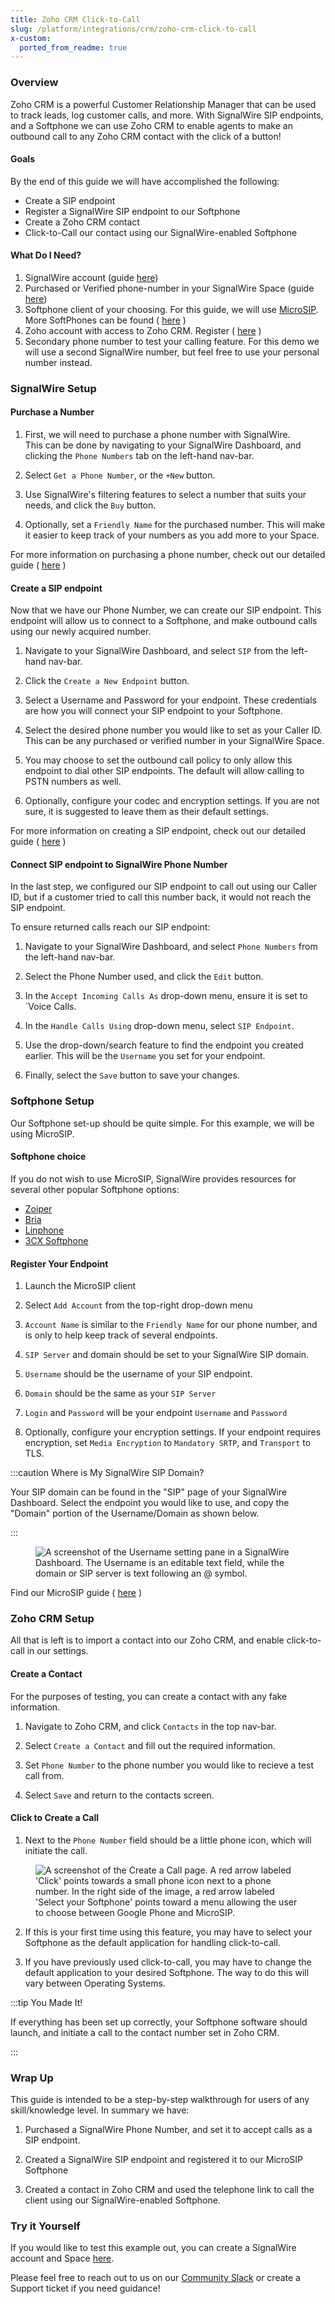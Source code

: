 ```yaml
---
title: Zoho CRM Click-to-Call
slug: /platform/integrations/crm/zoho-crm-click-to-call
x-custom:
  ported_from_readme: true
---
```


### Overview

Zoho CRM is a powerful Customer Relationship Manager that can be used to track leads, log customer calls, and more. With SignalWire SIP endpoints, and a Softphone we can use Zoho CRM to enable agents to make an outbound call to any Zoho CRM contact with the click of a button!

#### Goals

By the end of this guide we will have accomplished the following:

- Create a SIP endpoint
- Register a SignalWire SIP endpoint to our Softphone
- Create a Zoho CRM contact
- Click-to-Call our contact using our SignalWire-enabled Softphone

#### What Do I Need?

1. SignalWire account (guide [here](/platform/dashboard/getting-started/signing-up-for-a-space))
2. Purchased or Verified phone-number in your SignalWire Space (guide [here](/platform/phone-numbers/getting-started/buying-a-phone-number))
3. Softphone client of your choosing. For this guide, we will use [MicroSIP](https://www.microsip.org/). More SoftPhones can be found ( [here](/platform/integrations/softphones/set-up-zoiper-softphone-with-signalwire) )
4. Zoho account with access to Zoho CRM. Register ( [here](https://www.zoho.com/sign/signup.html) )
5. Secondary phone number to test your calling feature. For this demo we will use a second SignalWire number, but feel free to use your personal number instead.

### SignalWire Setup

#### Purchase a Number

1. First, we will need to purchase a phone number with SignalWire.  
   This can be done by navigating to your SignalWire Dashboard, and clicking the `Phone Numbers` tab on the left-hand nav-bar.

2. Select `Get a Phone Number`, or the `+New` button.

3. Use SignalWire's filtering features to select a number that suits your needs, and click the `Buy` button.

4. Optionally, set a `Friendly Name` for the purchased number. This will make it easier to keep track of your numbers as you add more to your Space.

For more information on purchasing a phone number, check out our detailed guide ( [here](/platform/phone-numbers/getting-started/buying-a-phone-number) )

#### Create a SIP endpoint

Now that we have our Phone Number, we can create our SIP endpoint. This endpoint will allow us to connect to a Softphone, and make outbound calls using our newly acquired number.

1. Navigate to your SignalWire Dashboard, and select `SIP` from the left-hand nav-bar.

2. Click the `Create a New Endpoint` button.

3. Select a Username and Password for your endpoint. These credentials are how you will connect your SIP endpoint to your Softphone.

4. Select the desired phone number you would like to set as your Caller ID. This can be any purchased or verified number in your SignalWire Space.

5. You may choose to set the outbound call policy to only allow this endpoint to dial other SIP endpoints. The default will allow calling to PSTN numbers as well.

6. Optionally, configure your codec and encryption settings. If you are not sure, it is suggested to leave them as their default settings.

For more information on creating a SIP endpoint, check out our detailed guide ( [here](/voice/getting-started/sip/set-up-a-signalwire-phone-number-with-a-sip-endpoint) )

#### Connect SIP endpoint to SignalWire Phone Number

In the last step, we configured our SIP endpoint to call out using our Caller ID, but if a customer tried to call this number back, it would not reach the SIP endpoint.

To ensure returned calls reach our SIP endpoint:

1. Navigate to your SignalWire Dashboard, and select `Phone Numbers` from the left-hand nav-bar.

2. Select the Phone Number used, and click the `Edit` button.

3. In the `Accept Incoming Calls As` drop-down menu, ensure it is set to \`Voice Calls.

4. In the `Handle Calls Using` drop-down menu, select `SIP Endpoint`.

5. Use the drop-down/search feature to find the endpoint you created earlier. This will be the `Username` you set for your endpoint.

6. Finally, select the `Save` button to save your changes.

### Softphone Setup

Our Softphone set-up should be quite simple. For this example, we will be using MicroSIP.

#### Softphone choice

If you do not wish to use MicroSIP, SignalWire provides resources for several other popular Softphone options:

- [Zoiper](/platform/integrations/softphones/set-up-zoiper-softphone-with-signalwire)
- [Bria](/platform/integrations/softphones/set-up-bria-softphone-with-signalwire)
- [Linphone](/platform/integrations/softphones/connect-signalwire-with-linphone)
- [3CX Softphone](/platform/integrations/softphones/connect-signalwire-with-3cx)

#### Register Your Endpoint

1. Launch the MicroSIP client

2. Select `Add Account` from the top-right drop-down menu

3. `Account Name` is similar to the `Friendly Name` for our phone number, and is only to help keep track of several endpoints.

4. `SIP Server` and domain should be set to your SignalWire SIP domain.

5. `Username` should be the username of your SIP endpoint.

6. `Domain` should be the same as your `SIP Server`

7. `Login` and `Password` will be your endpoint `Username` and `Password`

8. Optionally, configure your encryption settings. If your endpoint requires encryption, set `Media Encryption` to `Mandatory SRTP`, and `Transport` to TLS.

:::caution Where is My SignalWire SIP Domain?

Your SIP domain can be found in the "SIP" page of your SignalWire Dashboard. Select the endpoint you would like to use, and copy the "Domain" portion of the Username/Domain as shown below.

:::

<figure>
  <img className="img-800" src={require("./862cf62-SIPUserDomain.webP").default} alt="A screenshot of the Username setting pane in a SignalWire Dashboard. The Username is an editable text field, while the domain or SIP server is text following an @ symbol." />
</figure>

Find our MicroSIP guide ( [here](/platform/integrations/softphones/microsip-softphone) )

### Zoho CRM Setup

All that is left is to import a contact into our Zoho CRM, and enable click-to-call in our settings.

#### Create a Contact

For the purposes of testing, you can create a contact with any fake information.

1. Navigate to Zoho CRM, and click `Contacts` in the top nav-bar.

2. Select `Create a Contact` and fill out the required information.

3. Set `Phone Number` to the phone number you would like to recieve a test call from.

4. Select `Save` and return to the contacts screen.

#### Click to Create a Call

1. Next to the `Phone Number` field should be a little phone icon, which will initiate the call.

<figure>
  <img className="img-800" src={require("./82f7218-Clicktocall.webP").default} alt="A screenshot of the Create a Call page. A red arrow labeled 'Click' points towards a small phone icon next to a phone number. In the right side of the image, a red arrow labeled 'Select your Softphone' points toward a menu allowing the user to choose between Google Phone and MicroSIP." />
</figure>

2. If this is your first time using this feature, you may have to select your Softphone as the default application for handling click-to-call.

3. If you have previously used click-to-call, you may have to change the default application to your desired Softphone. The way to do this will vary between Operating Systems.

:::tip You Made It!

If everything has been set up correctly, your Softphone software should launch, and initiate a call to the contact number set in Zoho CRM.

:::

### Wrap Up

This guide is intended to be a step-by-step walkthrough for users of any skill/knowledge level. In summary we have:

1. Purchased a SignalWire Phone Number, and set it to accept calls as a SIP endpoint.

2. Created a SignalWire SIP endpoint and registered it to our MicroSIP Softphone

3. Created a contact in Zoho CRM and used the telephone link to call the client using our SignalWire-enabled Softphone.

### Try it Yourself

If you would like to test this example out, you can create a SignalWire account and Space [here](https://id.signalwire.com/signup/account/new).

Please feel free to reach out to us on our [Community Slack](https://signalwire.community/) or create a Support ticket if you need guidance!
